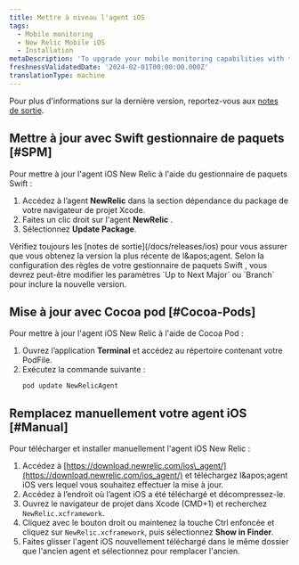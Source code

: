 ```yaml
---
title: Mettre à niveau l'agent iOS
tags:
  - Mobile monitoring
  - New Relic Mobile iOS
  - Installation
metaDescription: 'To upgrade your mobile monitoring capabilities with the latest iOS agent, start here.'
freshnessValidatedDate: '2024-02-01T00:00:00.000Z'
translationType: machine
---
```


Pour plus d&apos;informations sur la dernière version, reportez-vous aux [notes de sortie](/docs/releases/ios).

## Mettre à jour avec Swift gestionnaire de paquets [#SPM]

Pour mettre à jour l&apos;agent iOS New Relic à l&apos;aide du gestionnaire de paquets Swift :

1. Accédez à l’agent <DNT>**NewRelic**</DNT> dans la section dépendance du package de votre navigateur de projet Xcode.
2. Faites un clic droit sur l&apos;agent <DNT>**NewRelic**</DNT> .
3. Sélectionnez <DNT>**Update Package**</DNT>.

<Callout variant="important">
  Vérifiez toujours les [notes de sortie](/docs/releases/ios) pour vous assurer que vous obtenez la version la plus récente de l&amp;apos;agent. Selon la configuration des règles de votre gestionnaire de paquets Swift , vous devrez peut-être modifier les paramètres `Up to Next Major` ou `Branch` pour inclure la nouvelle version.
</Callout>

## Mise à jour avec Cocoa pod [#Cocoa-Pods]

Pour mettre à jour l&apos;agent iOS New Relic à l&apos;aide de Cocoa Pod :

1. Ouvrez l’application <DNT>**Terminal**</DNT> et accédez au répertoire contenant votre PodFile.
2. Exécutez la commande suivante :
   ```shell
   pod update NewRelicAgent
   ```

## Remplacez manuellement votre agent iOS [#Manual]

Pour télécharger et installer manuellement l&apos;agent iOS New Relic :

1. Accédez à [https://download.newrelic.com/ios\_agent/](https://download.newrelic.com/ios_agent/) et téléchargez l&amp;apos;agent iOS vers lequel vous souhaitez effectuer la mise à jour.
2. Accédez à l’endroit où l’agent iOS a été téléchargé et décompressez-le.
3. Ouvrez le navigateur de projet dans Xcode (CMD+1) et recherchez `NewRelic.xcframework`.
4. Cliquez avec le bouton droit ou maintenez la touche Ctrl enfoncée et cliquez sur `NewRelic.xcframework`, puis sélectionnez <DNT>**Show in Finder**</DNT>.
5. Faites glisser l&apos;agent iOS nouvellement téléchargé dans le même dossier que l&apos;ancien agent et sélectionnez pour remplacer l&apos;ancien.